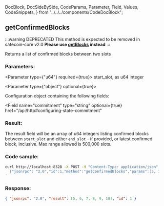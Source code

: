   DocBlock,
  DocSideBySide,
  CodeParams,
  Parameter,
  Field,
  Values,
  CodeSnippets,
} from "../../../components/CodeDocBlock";

<DocBlock>

## getConfirmedBlocks

:::warning DEPRECATED
This method is expected to be removed in safecoin-core v2.0
**Please use [getBlocks](#getblocks) instead**
:::

Returns a list of confirmed blocks between two slots

<DocSideBySide>

<CodeParams>

### Parameters:

<Parameter type={"u64"} required={true}>
  start_slot, as u64 integer
</Parameter>

<Parameter type={"object"} optional={true}>

Configuration object containing the following fields:

<Field
  name="commitment"
  type="string"
  optional={true}
  href="/api/http#configuring-state-commitment"
></Field>

</Parameter>

### Result:

The result field will be an array of u64 integers listing confirmed blocks
between `start_slot` and either `end_slot` - if provided, or latest confirmed block,
inclusive. Max range allowed is 500,000 slots.

</CodeParams>

<CodeSnippets>

### Code sample:

```bash
curl http://localhost:8328 -X POST -H "Content-Type: application/json" -d '
  {"jsonrpc": "2.0","id":1,"method":"getConfirmedBlocks","params":[5, 10]}
'
```

### Response:

```json
{ "jsonrpc": "2.0", "result": [5, 6, 7, 8, 9, 10], "id": 1 }
```

</CodeSnippets>
</DocSideBySide>
</DocBlock>
